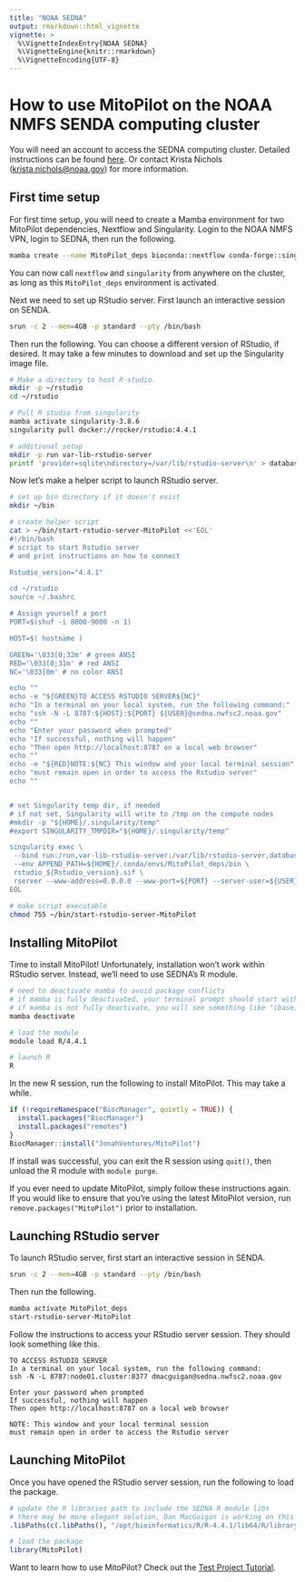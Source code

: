 ```yaml
---
title: "NOAA SEDNA"
output: rmarkdown::html_vignette
vignette: >
  %\VignetteIndexEntry{NOAA SEDNA}
  %\VignetteEngine{knitr::rmarkdown}
  %\VignetteEncoding{UTF-8}
---
```


# How to use MitoPilot on the NOAA NMFS SENDA computing cluster

You will need an account to access the SEDNA computing cluster. Detailed instructions can be found [here](https://docs.google.com/document/d/1nn0T0OWEsQCBoCdaH6DSY69lQSbK3XnPlseyyQuU2Lc/edit?usp=sharing). Or contact Krista Nichols (<krista.nichols@noaa.gov>) for more information. 

## First time setup

For first time setup, you will need to create a Mamba environment for two MitoPilot dependencies, Nextflow and Singularity. Login to the NOAA NMFS VPN, login to SEDNA, then run the following.

```bash
mamba create --name MitoPilot_deps bioconda::nextflow conda-forge::singularity -y
```
 
You can now call `nextflow` and `singularity` from anywhere on the cluster, as long as this `MitoPilot_deps` environment is activated.

Next we need to set up RStudio server. First launch an interactive session on SENDA.

```bash
srun -c 2 --mem=4GB -p standard --pty /bin/bash
```

Then run the following. You can choose a different version of RStudio, if desired. It may take a few minutes to download and set up the Singularity image file.

```bash
# Make a directory to host R-studio. 
mkdir -p ~/rstudio
cd ~/rstudio

# Pull R studio from singularity
mamba activate singularity-3.8.6
singularity pull docker://rocker/rstudio:4.4.1

# additional setup
mkdir -p run var-lib-rstudio-server
printf 'provider=sqlite\ndirectory=/var/lib/rstudio-server\n' > database.conf
```

Now let's make a helper script to launch RStudio server.

```bash
# set up bin directory if it doesn't exist
mkdir ~/bin 

# create helper script
cat > ~/bin/start-rstudio-server-MitoPilot <<'EOL'
#!/bin/bash
# script to start Rstudio server 
# and print instructions on how to connect

Rstudio_version="4.4.1"

cd ~/rstudio
source ~/.bashrc

# Assign yourself a port
PORT=$(shuf -i 8000-9000 -n 1)

HOST=$( hostname )

GREEN='\033[0;32m' # green ANSI
RED='\033[0;31m' # red ANSI
NC='\033[0m' # no color ANSI

echo ""
echo -e "${GREEN}TO ACCESS RSTUDIO SERVER${NC}"
echo "In a terminal on your local system, run the following command:"
echo "ssh -N -L 8787:${HOST}:${PORT} ${USER}@sedna.nwfsc2.noaa.gov"
echo ""
echo "Enter your password when prompted"
echo "If successful, nothing will happen"
echo "Then open http://localhost:8787 on a local web browser"
echo "" 
echo -e "${RED}NOTE:${NC} This window and your local terminal session"
echo "must remain open in order to access the Rstudio server"
echo ""


# set Singularity temp dir, if needed
# if not set, Singularity will write to /tmp on the compute nodes
#mkdir -p "${HOME}/.singularity/temp"
#export SINGULARITY_TMPDIR="${HOME}/.singularity/temp"

singularity exec \
 --bind run:/run,var-lib-rstudio-server:/var/lib/rstudio-server,database.conf:/etc/rstudio/database.conf,/opt/bioinformatics/R/R-4.4.1/lib64/R/library:/opt/bioinformatics/R/R-4.4.1/lib64/R/library \
 --env APPEND_PATH=${HOME}/.conda/envs/MitoPilot_deps/bin \
 rstudio_${Rstudio_version}.sif \
 rserver --www-address=0.0.0.0 --www-port=${PORT} --server-user=${USER}
EOL

# make script executable
chmod 755 ~/bin/start-rstudio-server-MitoPilot
```

## Installing MitoPilot

Time to install MitoPilot! Unfortunately, installation won't work within RStudio server. Instead, we'll need to use SEDNA's R module.

```bash
# need to deactivate mamba to avoid package conflicts
# if mamba is fully deactivated, your terminal prompt should start with "[USER@sedna~]$"
# if mamba is not fully deactivate, you will see something like "(base) [dmacguigan@sedna ~]$"
mamba deactivate

# load the module
module load R/4.4.1

# launch R
R 
```
In the new R session, run the following to install MitoPilot. This may take a while.

```R
if (!requireNamespace("BiocManager", quietly = TRUE)) {
  install.packages("BiocManager")
  install.packages("remotes")
}
BiocManager::install("JonahVentures/MitoPilot")
```

If install was successful, you can exit the R session using `quit()`, then unload the R module with `module purge`.

If you ever need to update MitoPilot, simply follow these instructions again. If you would like to ensure that you’re using the latest MitoPilot version, run `remove.packages("MitoPilot")` prior to installation.

## Launching RStudio server

To launch RStudio server, first start an interactive session in SENDA. 

```bash
srun -c 2 --mem=4GB -p standard --pty /bin/bash
```

Then run the following.

```bash
mamba activate MitoPilot_deps
start-rstudio-server-MitoPilot
```

Follow the instructions to access your RStudio server session. They should look something like this.

```
TO ACCESS RSTUDIO SERVER
In a terminal on your local system, run the following command:
ssh -N -L 8787:node01.cluster:8377 dmacguigan@sedna.nwfsc2.noaa.gov

Enter your password when prompted
If successful, nothing will happen
Then open http://localhost:8787 on a local web browser

NOTE: This window and your local terminal session
must remain open in order to access the Rstudio server
```

## Launching MitoPilot

Once you have opened the RStudio server session, run the following to load the package.

```R
# update the R libraries path to include the SEDNA R module libs
# there may be more elegant solution, Dan MacGuigan is working on this
.libPaths(c(.libPaths(), "/opt/bioinformatics/R/R-4.4.1/lib64/R/library"))

# load the package
library(MitoPilot)
```

Want to learn how to use MitoPilot? Check out the [Test Project Tutorial](https://jonahventures.github.io/MitoPilot/articles/test-project.html).

